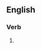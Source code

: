 ==English==

===Verb===
{{head|en|verb form}}

# {{present participle of|demystify|lang=en|nocat=1}}